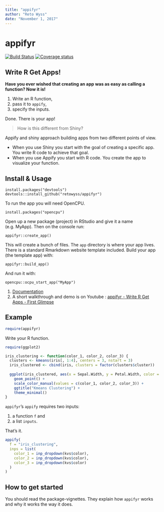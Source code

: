 ```yaml
---
title: "appifyr"
author: "Reto Wyss"
date: "November 1, 2017"
---
```


# appifyr

[![Build Status](https://travis-ci.org/retowyss/appifyr.svg?branch=master)](https://travis-ci.org/retowyss/appifyr)
[![Coverage status](https://codecov.io/gh/retowyss/appifyr/branch/master/graph/badge.svg)](https://codecov.io/github/retowyss/appifyr?branch=master)

## Write R Get Apps!

__Have you ever wished that creating an app was as easy as calling a function? Now it is!__

1. Write an R function, 
2. pass it to `appify`, 
3. specify the inputs. 

Done. There is your app!

> How is this different from Shiny?

Appify and shiny approach building apps from two different points of view. 

* When you use Shiny you start with the goal of creating a specific app. You write R code to achieve that goal. 
* When you use Appify you start with R code. You create the app to visualize your function.

## Install & Usage

```
install.packages("devtools")
devtools::install_github("retowyss/appifyr")
```

To run the app you will need OpenCPU.

```
install.packages("opencpu")
```

Open up a new package (project) in RStudio and give it a name (e.g. MyApp). Then on the console run:

```
appifyr::create_app()
```

This will create a bunch of files. The `app` directory is where your app lives. There is a standard Rmarkdown website template included. Build your app (the template app) with:

```
appifyr::build_app()
```

And run it with:

```
opencpu::ocpu_start_app("MyApp")
```
1. [Documentation](https://retowyss.github.io/appifyr/)
2. A short walkthrough and demo is on Youtube : [appifyr - Write R Get Apps - First Glimpse](https://www.youtube.com/watch?v=CAlBD6_T374)

## Example

```r
require(appifyr)
```

Write your R function.

```r
require(ggplot2)

iris_clustering <- function(color_1, color_2, color_3) {
  clusters <- kmeans(iris[, 1:4], centers = 3, nstart = 3)
  iris_clustered <- cbind(iris, clusters = factor(clusters$cluster))
  
  ggplot(iris_clustered, aes(x = Sepal.Width, y = Petal.Width, color = clusters)) +
    geom_point() +
    scale_color_manual(values = c(color_1, color_2, color_3)) +
    ggtitle("Kmeans Clustering") + 
    theme_minimal()
}
```

`appifyr`'s `appify` requires two inputs: 

1. a function `f` and 
2. a list `inputs`. 

That's it.

```r
appify(
  f = "iris_clustering", 
  inps = list(
    color_1 = inp_dropdown(kvs$color),
    color_2 = inp_dropdown(kvs$color),
    color_3 = inp_dropdown(kvs$color)
  )
)
```

## How to get started

You should read the package-vignettes. They explain how `appifyr` works and why it works the way it does.
